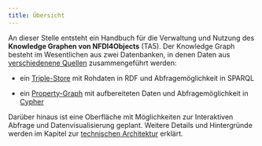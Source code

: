 ```yaml
---
title: Übersicht
---
```


An dieser Stelle entsteht ein Handbuch für die Verwaltung und Nutzung des
**Knowledge Graphen von NFDI4Objects** (TA5). Der Knowledge Graph besteht im
Wesentlichen aus zwei Datenbanken, in denen Daten aus [verschiedenene
Quellen](datenquellen.qmd) zusammengeführt werden:

- ein [Triple-Store](triple-store.qmd) mit Rohdaten in RDF und
  Abfragemöglichkeit in SPARQL

- ein [Property-Graph](property-graph.qmd) mit aufbereiteten Daten und
  Abfragemöglichkeit in [Cypher](cypher.qmd)

Darüber hinaus ist eine Oberfläche mit Möglichkeiten zur Interaktiven Abfrage
und Datenvisualisierung geplant. Weitere Details und Hintergründe werden im
Kapitel zur [technischen Architektur](architecture.qmd) erklärt.

